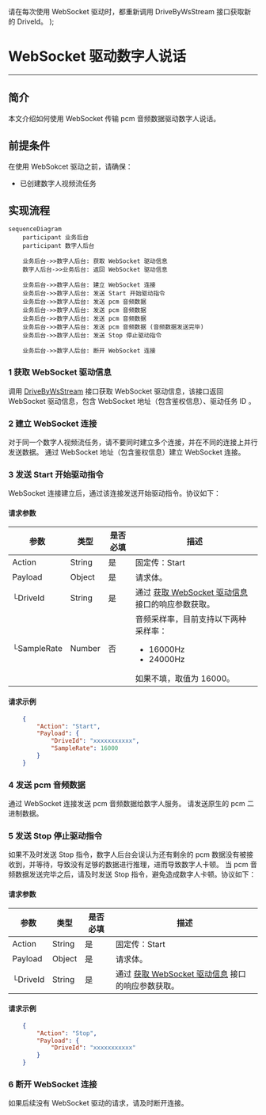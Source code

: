   <Note title="说明">请在每次使用 WebSocket 驱动时，都重新调用 DriveByWsStream 接口获取新的 DriveId。</Note>
);

# WebSocket 驱动数字人说话

- - -

## 简介

本文介绍如何使用 WebSocket 传输 pcm 音频数据驱动数字人说话。

## 前提条件

在使用 WebSokcet 驱动之前，请确保：
- 已创建数字人视频流任务

## 实现流程

```mermaid
sequenceDiagram
    participant 业务后台
    participant 数字人后台

    业务后台->>数字人后台: 获取 WebSocket 驱动信息
    数字人后台->>业务后台: 返回 WebSocket 驱动信息

    业务后台->>数字人后台: 建立 WebSocket 连接
    业务后台->>数字人后台: 发送 Start 开始驱动指令
    业务后台->>数字人后台: 发送 pcm 音频数据
    业务后台->>数字人后台: 发送 pcm 音频数据
    业务后台->>数字人后台: 发送 pcm 音频数据
    业务后台->>数字人后台: 发送 pcm 音频数据 (音频数据发送完毕)
    业务后台->>数字人后台: 发送 Stop 停止驱动指令
    
    业务后台->>数字人后台: 断开 WebSocket 连接
```

### 1 获取 WebSocket 驱动信息

调用 [DriveByWsStream](../server-apis/digital-human-streaming/drive-by-ws-stream.mdx) 接口获取 WebSocket 驱动信息，该接口返回 WebSocket 驱动信息，包含 WebSocket 地址（包含鉴权信息）、驱动任务 ID 。

### 2 建立 WebSocket 连接

<Note title="说明">
    对于同一个数字人视频流任务，请不要同时建立多个连接，并在不同的连接上并行发送数据。
</Note>
通过 WebSocket 地址（包含鉴权信息）建立 WebSocket 连接。

### 3 发送 Start 开始驱动指令

WebSocket 连接建立后，通过该连接发送开始驱动指令。协议如下：

#### 请求参数
| 参数               | 类型   | 是否必填 | 描述             |
|------------------|------|------|-------------------------|
| Action      | String | 是    | 固定传：Start  |
| Payload      | Object | 是    | 请求体。         |
| └DriveId      | String   | 是    | 通过 [获取 WebSocket 驱动信息](../server-apis/digital-human-streaming/drive-by-ws-stream.mdx) 接口的响应参数获取。<DriveIdNote /> |
| └SampleRate      | Number  | 否   | 音频采样率，目前支持以下两种采样率：<ul><li>16000Hz</li><li>24000Hz</li></ul> 如果不填，取值为 16000。 |

#### 请求示例
```json
    {
        "Action": "Start",
        "Payload": {
            "DriveId": "xxxxxxxxxxx",
            "SampleRate": 16000
        }
    }
```

### 4 发送 pcm 音频数据

通过 WebSocket 连接发送 pcm 音频数据给数字人服务。
<Note title="说明">
    请发送原生的 pcm 二进制数据。
</Note>

### 5 发送 Stop 停止驱动指令

<Note title="说明">
    如果不及时发送 Stop 指令，数字人后台会误认为还有剩余的 pcm 数据没有被接收到，并等待，导致没有足够的数据进行推理，进而导致数字人卡顿。
</Note>
当 pcm 音频数据发送完毕之后，请及时发送 Stop 指令，避免造成数字人卡顿。协议如下：

#### 请求参数
| 参数               | 类型   | 是否必填 | 描述             |
|------------------|------|------|-------------------------|
| Action      | String | 是    | 固定传：Start  |
| Payload      | Object | 是    | 请求体。         |
| └DriveId      | String   | 是    | 通过 [获取 WebSocket 驱动信息](../server-apis/digital-human-streaming/drive-by-ws-stream.mdx) 接口的响应参数获取。<DriveIdNote /> |

#### 请求示例
```json
    {
        "Action": "Stop",
        "Payload": {
            "DriveId": "xxxxxxxxxxx"
        }
    }
```

### 6 断开 WebSocket 连接

如果后续没有 WebSocket 驱动的请求，请及时断开连接。